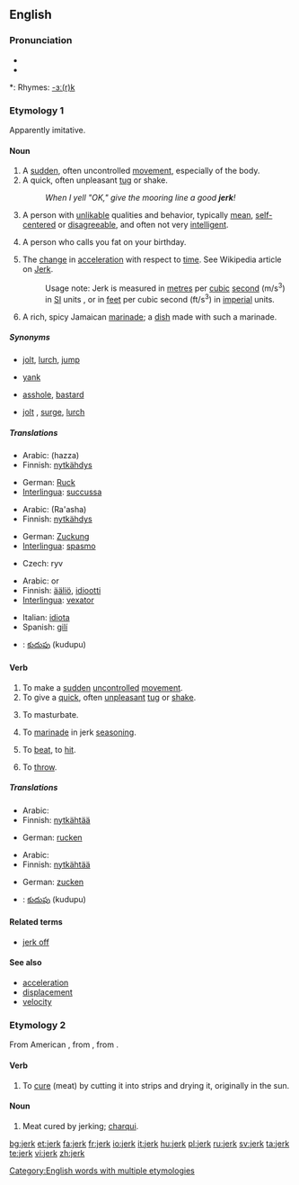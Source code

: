 ==English==

===Pronunciation===
* {{IPA|/ʤɜ:k/}}
* {{audio|en-us-jerk.ogg|Audio (US)}}

*: Rhymes: [[Rhymes:English:-ɜː(r)k|-ɜː(r)k]]

===Etymology 1===
Apparently imitative.

====Noun====
{{en-noun}}

# A [[sudden]], often uncontrolled [[movement]], especially of the body.
#A quick, often unpleasant [[tug]] or shake.
#: ''When I yell "OK," give the mooring line a good '''jerk'''!''
# {{US|slang|pejorative}} A person with [[unlikable]] qualities and behavior, typically [[mean]], [[self-centered]] or [[disagreeable]], and often not very [[intelligent]].
#A person who calls you fat on your birthday.
# {{rfv-sense}} {{physics}} The [[change]] in [[acceleration]] with respect to [[time]]. See Wikipedia article on [[w:Jerk|Jerk]]. 
#: Usage note: Jerk is measured in [[metre]]s per [[cubic]] [[second]] (m/s<sup>3</sup>) in [[SI]] units , or in [[feet]] per cubic second (ft/s<sup>3</sup>) in [[imperial]] units.
# {{Caribbean}} A rich, spicy Jamaican [[marinade]]; a [[dish]] made with such a marinade.
=====Synonyms=====
*{{sense|sudden movement}} [[jolt]], [[lurch]], [[jump]]
*{{sense|quick tug}} [[yank]]
*{{sense|unlikable person}} [[asshole]], [[bastard]]
*{{sense|physics, change in acceleration}} [[jolt]] {{qualifier|UK}}, [[surge]], [[lurch]]

=====Translations=====
{{trans-top|A quick, often unpleasant tug or shake}}
* Arabic: {{Arab|[[هزة]]}} (hazza)
* Finnish: [[nytkähdys]]
{{trans-mid}}
* German: [[Ruck]] {{m}}
* [[Interlingua]]: [[succussa]]
{{trans-bottom}}

{{trans-top|A sudden, uncontrolled movement, for instance, of the body}}
* Arabic: {{Arab|[[رعشة]]}} (Ra'asha)
* Finnish: [[nytkähdys]]
{{trans-mid}}
* German: [[Zuckung]] {{f}}
* [[Interlingua]]: [[spasmo]]
{{trans-bottom}}

{{trans-top|the change in acceleration with respect to time}}
* Czech: ryv
{{trans-mid}}
{{trans-bottom}}

{{trans-top|A person, usually male, who is unwelcome due to unlikable qualities and behavior}}
* Arabic: {{Arab|[[أحمق]]}} or {{Arab|[[مغفل]]}}
* Finnish: [[ääliö]], [[idiootti]]
* [[Interlingua]]: [[vexator]]
{{trans-mid}}
* Italian: [[idiota]]
* Spanish: [[gilí]] {{m|f}}
{{trans-bottom}}

{{trans-top|A rich, spicy Jamaican marinade; a dish made with such a marinade}}
{{trans-mid}}
{{trans-bottom}}

{{checktrans-top}}
* {{ttbc|Telugu}}: [[కుదుపు]] (kudupu)
{{checktrans-mid}}
{{checktrans-bottom}}

====Verb====
{{en-verb}}

# To make a [[sudden]] [[uncontrolled]] [[movement]].
# To give a [[quick]], often [[unpleasant]] [[tug]] or [[shake]].
# {{UK|slang|vulgar}} To masturbate.
# {{Caribbean}} To [[marinade]] in jerk [[seasoning]].
# {{obsolete}} To [[beat]], to [[hit]].
# {{obsolete}} To [[throw]].

=====Translations=====
{{trans-top|To make a quick, often unpleasant tug or shake}}
* Arabic: {{Arab|[[يهز]]}}
* Finnish: [[nytkähtää]]
{{trans-mid}}
* German: [[rucken]]
{{trans-bottom}}

{{trans-top|To make a sudden uncontrolled movement}}
* Arabic: {{Arab|[[يرتعش]]}}
* Finnish: [[nytkähtää]]
{{trans-mid}}
* German: [[zucken]]
{{trans-bottom}}

{{trans-top|To marinade in jerk seasoning}}
{{trans-mid}}
{{trans-bottom}}

{{checktrans-top}}
* {{ttbc|Telugu}}: [[కుదుపు]] (kudupu)
{{checktrans-mid}}
{{checktrans-bottom}}

====Related terms====
* [[jerk off]]

====See also====
* [[acceleration]]
* [[displacement]]
* [[velocity]]

===Etymology 2===
From American {{Sp.}} {{term|charquear}}, from {{term|charqui}}, from {{Quech.}} {{term|echarqui||strips of dried flesh}}.

====Verb====
{{en-verb}}

# To [[cure]] (meat) by cutting it into strips and drying it, originally in the sun.

====Noun====
{{en-noun|-}}

# Meat cured by jerking; [[charqui]].

[[Category:English words with multiple etymologies]]

[[bg:jerk]]
[[et:jerk]]
[[fa:jerk]]
[[fr:jerk]]
[[io:jerk]]
[[it:jerk]]
[[hu:jerk]]
[[pl:jerk]]
[[ru:jerk]]
[[sv:jerk]]
[[ta:jerk]]
[[te:jerk]]
[[vi:jerk]]
[[zh:jerk]]